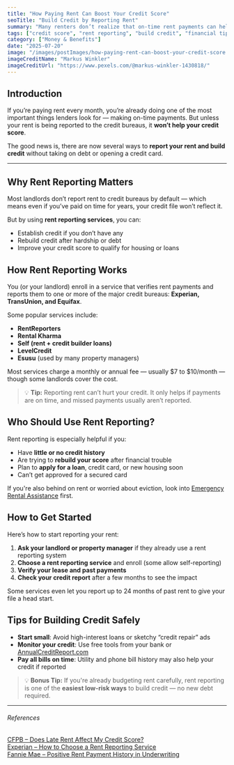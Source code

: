 ```yaml
---
title: "How Paying Rent Can Boost Your Credit Score"
seoTitle: "Build Credit by Reporting Rent"
summary: "Many renters don’t realize that on-time rent payments can help build their credit. Learn how rent reporting services work, who offers them, and how they can help you qualify for loans or better housing."
tags: ["credit score", "rent reporting", "build credit", "financial tips", "housing"]
category: ["Money & Benefits"]
date: "2025-07-20"
image: "/images/postImages/how-paying-rent-can-boost-your-credit-score.jpg"
imageCreditName: "Markus Winkler"
imageCreditUrl: "https://www.pexels.com/@markus-winkler-1430818/"
---
```


## Introduction

If you’re paying rent every month, you’re already doing one of the most important things lenders look for — making on-time payments. But unless your rent is being reported to the credit bureaus, it **won’t help your credit score**.

The good news is, there are now several ways to **report your rent and build credit** without taking on debt or opening a credit card.

<BenefitsCtaBanner />

***

## Why Rent Reporting Matters

Most landlords don’t report rent to credit bureaus by default — which means even if you’ve paid on time for years, your credit file won’t reflect it.

But by using **rent reporting services**, you can:

- Establish credit if you don’t have any  
- Rebuild credit after hardship or debt  
- Improve your credit score to qualify for housing or loans

## How Rent Reporting Works

You (or your landlord) enroll in a service that verifies rent payments and reports them to one or more of the major credit bureaus: **Experian, TransUnion, and Equifax**.

Some popular services include:

- **RentReporters**  
- **Rental Kharma**  
- **Self (rent + credit builder loans)**  
- **LevelCredit**  
- **Esusu** (used by many property managers)

Most services charge a monthly or annual fee — usually $7 to $10/month — though some landlords cover the cost.

> 💡 **Tip:** Reporting rent can’t hurt your credit. It only helps if payments are on time, and missed payments usually aren’t reported.

## Who Should Use Rent Reporting?

Rent reporting is especially helpful if you:

- Have **little or no credit history**  
- Are trying to **rebuild your score** after financial trouble  
- Plan to **apply for a loan**, credit card, or new housing soon  
- Can’t get approved for a secured card

If you're also behind on rent or worried about eviction, look into [Emergency Rental Assistance](./emergency-rental-assistance-what-it-is-and-how-to-apply-before-it-s-gone) first.

## How to Get Started

Here’s how to start reporting your rent:

1. **Ask your landlord or property manager** if they already use a rent reporting system  
2. **Choose a rent reporting service** and enroll (some allow self-reporting)  
3. **Verify your lease and past payments**  
4. **Check your credit report** after a few months to see the impact

Some services even let you report up to 24 months of past rent to give your file a head start.

## Tips for Building Credit Safely

- **Start small**: Avoid high-interest loans or sketchy “credit repair” ads  
- **Monitor your credit**: Use free tools from your bank or [AnnualCreditReport.com](https://www.annualcreditreport.com/)  
- **Pay all bills on time**: Utility and phone bill history may also help your credit if reported

> 💡 **Bonus Tip:** If you're already budgeting rent carefully, rent reporting is one of the **easiest low-risk ways** to build credit — no new debt required.

***

###### References

<div className="references">
<a href="https://www.consumerfinance.gov/ask-cfpb/does-late-rent-affect-my-credit-score-en-1815/" target="_blank" rel="noopener noreferrer">CFPB – Does Late Rent Affect My Credit Score?</a><br />
<a href="https://www.experian.com/blogs/ask-experian/how-to-choose-rent-reporting-service/" target="_blank" rel="noopener noreferrer">Experian – How to Choose a Rent Reporting Service</a><br />
<a href="https://singlefamily.fanniemae.com/applications-technology/desktop-underwriter-desktop-originator/positive-rent-payments" target="_blank" rel="noopener noreferrer">Fannie Mae – Positive Rent Payment History in Underwriting</a>
</div>
